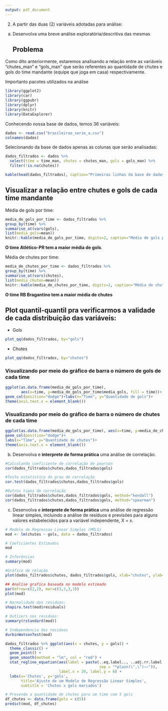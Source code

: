 ```yaml
---
output: pdf_document
---
```


2)  A partir das duas (2) variáveis adotadas para análise:

<!-- -->

a)  Desenvolva uma breve análise exploratória/descritiva das mesmas

    ## Problema

Como dito anteriormente, estaremos analisando a relação entre as variáveis "chutes_man" e "gols_man" que serão referentes ao quantidade de chutes e gols do time mandante (equipe que joga em casa) respectivamente.

Importanto pacotes utilizados na análise

```r
library(ggplot2)
library(car)
library(ggpubr)
library(dplyr)
library(knitr)
library(DataExplorer)
```

Conhecendo nossa base de dados, temos 36 variáveis:

```r
dados <- read.csv("brasileirao_serie_a.csv")
colnames(dados)
```

Selecionando da base de dados apenas as colunas que serão analisadas:

```r

dados_filtrados <- dados %>%
  select(time = time_man, chutes = chutes_man, gols = gols_man) %>%
  filter(!is.na(chutes))

kable(head(dados_filtrados), caption="Primeiras linhas da base de dados")

```

## Visualizar a relação entre chutes e gols de cada time mandante

Média de gols por time:

```r
media_de_gols_por_time <- dados_filtrados %>%
group_by(time) %>%
summarise_at(vars(gols),
list(media_gols=mean))
knitr::kable(media_de_gols_por_time, digits=2, caption="Média de gols por time")
```

**O time Atlético-PR tem a maior média de gols**.

Média de chutes por time:

```r
media_de_chutes_por_time <- dados_filtrados %>%
group_by(time) %>%
summarise_at(vars(chutes),
list(media_chutes=mean))
knitr::kable(media_de_chutes_por_time, digits=2, caption="Média de chutes por time")
```

**O time RB Bragantino tem a maior média de chutes**

## Plot quantil-quantil pra verificarmos a validade de cada distribuição das variáveis:

-   Gols

```r
plot_qq(dados_filtrados, by="gols")
```

-   Chutes

```r
plot_qq(dados_filtrados, by="chutes")
```

### Visualizando por meio do gráfico de barra o número de gols de cada time

```r
ggplot(as.data.frame(media_de_gols_por_time), 
       aes(x=time, y=media_de_gols_por_time$media_gols, fill = time))+
geom_col(position="dodge")+labs(x="Time", y="Quantidade de gols")+
theme(axis.text.x = element_blank())
```

### Visualizando por meio do gráfico de barra o número de chutes de cada time

```r
ggplot(as.data.frame(media_de_gols_por_time), aes(x=time, y=media_de_chutes_por_time$media_chutes, fill = time))+
geom_col(position="dodge")+
labs(x="Time", y="Quantidade de chutes")+
theme(axis.text.x = element_blank())
```

b)  Desenvolva e **interprete de forma prática** uma análise de correlação.

```r
#Calculando coeficiente de correlação de pearson
cor(dados_filtrados$chutes,dados_filtrados$gols)

#Teste estatístico do grau de correlação
cor.test(dados_filtrados$chutes,dados_filtrados$gols)

#Outros tipos de correlação
cor(dados_filtrados$chutes,dados_filtrados$gols, method="kendall")
cor(dados_filtrados$chutes,dados_filtrados$gols, method="spearman")


```

c)  Desenvolva e **interprete de forma prática** uma análise de regressão linear simples, incluindo a análise de resíduos e previsões para alguns valores estabelecidos para a variável independente, X = x.

```r

# Modelo de Regressao Linear Simples (MRLS)
mod <- lm(chutes ~ gols, data = dados_filtrados)

# Coeficientes Estimados
mod

# Inferências
summary(mod)

#Gráfico de relação
plot(dados_filtrados$chutes, dados_filtrados$gols, xlab="chutes", ylab="gols")

## Analise grafica baseada no modelo estimado
par(mfrow=c(2,2), mar=c(3,3,3,3))
plot(mod)

# Normalidade dos residuos:
shapiro.test(mod$residuals)

# Outliers nos residuos:
summary(rstandard(mod))

# Independencia dos residuos
durbinWatsonTest(mod)

dados_filtrados %>% ggplot(aes(x = chutes, y = gols)) +
  theme_classic() +
  geom_point() +
  geom_smooth(method = "lm", col = "red") +
  stat_regline_equation(aes(label = paste(..eq.label.., ..adj.rr.label..,
                                          sep = "*plain(\",\")~~")),
                        label.x = 20, label.y = 6) +
  labs(x='Chutes', y='gols',
       title='Ajuste de um Modelo de Regressão Linear Simples',
       subtitle = 'Chutes x gols marcados')

# Prevendo a quantidade de chutes para um time com 5 gols
df_chutes <- data.frame(gols = c(5))
predict(mod, df_chutes)

```
